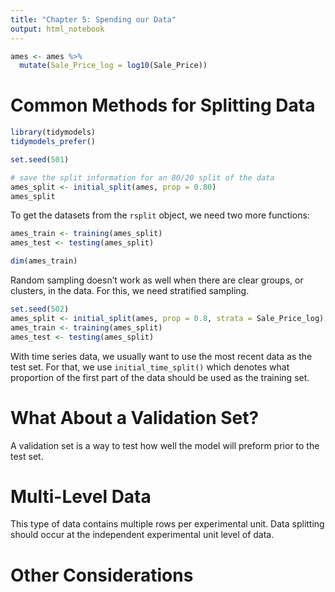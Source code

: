 ```yaml
---
title: "Chapter 5: Spending our Data"
output: html_notebook
---
```


```r
ames <- ames %>% 
  mutate(Sale_Price_log = log10(Sale_Price))
```

# Common Methods for Splitting Data

```r
library(tidymodels)
tidymodels_prefer()

set.seed(501)

# save the split information for an 80/20 split of the data
ames_split <- initial_split(ames, prop = 0.80)
ames_split
```

To get the datasets from the `rsplit` object, we need two more functions:

```r
ames_train <- training(ames_split)
ames_test <- testing(ames_split)

dim(ames_train)
```

Random sampling doesn't work as well when there are clear groups, or clusters, in the data. For this, we need stratified sampling.

```r
set.seed(502)
ames_split <- initial_split(ames, prop = 0.8, strata = Sale_Price_log)
ames_train <- training(ames_split)
ames_test <- testing(ames_split)
```

With time series data, we usually want to use the most recent data as the test set. For that, we use `initial_time_split()` which denotes what proportion of the first part of the data should be used as the training set.

# What About a Validation Set?

A validation set is a way to test how well the model will preform prior to the test set.

# Multi-Level Data

This type of data contains multiple rows per experimental unit. Data splitting should occur at the independent experimental unit level of data.

# Other Considerations

